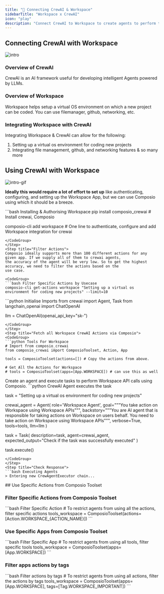 ```yaml
---
title: "🚀 Connecting CrewAI & Workspace"
sidebarTitle: "Workspace x CrewAI"
icon: "play"
description: "Connect CrewAI to Workspace to create agents to perform tasks using natural language"
---
```


## Connecting CrewAI with Workspace
![intro](/media/intro.jpg)

### Overview of CrewAI

CrewAI is an AI framework useful for developing intelligent Agents powered by LLMs.

### Overview of Workspace

Workspace helps setup a virtual OS environment on which a new project can be coded. You can use filemanager, github, networking, etc.

### Integrating Workspace with CrewAI

Integrating Workspace & CrewAI can allow for the following:

1. Setting up a virtual os environment for coding new projects
2. Integrating file management, github, and networking features
& so many more

## Using CrewAI with Workspace
![intro-gif](/media/intro.gif)
<Steps>
<Step title="Setting Up the Environment">

**Ideally this would require a lot of effort to set up** like authenticating, configuring, and setting up the Workspace App, but we can use Composio using which it should be a breeze.

<CodeGroup>
```bash Installing & Authorising Workspace
pip install composio_crewai # Install crewai, Composio 

composio-cli add workspace # One line to authenticate, configure and add Workspace integration for crewai
```
</CodeGroup>
</Step>
<Step title="Filter Actions">
Composio ideally supports more than 100 different actions for any given app. If we supply all of them to crewai agents, 
the accuracy of the agent will be very low. So to get the highest accuracy, we need to filter the actions based on the 
use case.

<CodeGroup>
```bash Filter Specific Actions by Usecase
composio-cli get-actions workspace "Setting up a virtual os environment for coding new projects" --limit=10
```
</CodeGroup>

</Step>
<Step title="Import Base Packages">

<CodeGroup>
```python Initialise Imports
from crewai import Agent, Task
from langchain_openai import ChatOpenAI

llm = ChatOpenAI(openai_api_key="sk-<OPENAI KEY>")
```
</CodeGroup>
</Step>
<Step title="Fetch all Workspace CrewAI Actions via Composio">
<CodeGroup>
```python Tools For Workspace
# Import from composio_crewai
from composio_crewai import ComposioToolset, Action, App

tools = ComposioToolset(actions=[]) # Copy the actions from above. 

# Get All the Actions for Workspace
# tools = ComposioToolset(apps=[App.WORKSPACE]) # can use this as well
```
</CodeGroup>
</Step>
<Step title="Execute the Agent">
Create an agent and execute tasks to perform Workspace API calls using Composio. 
<CodeGroup>
```python CrewAI Agent executes the task

task = "Setting up a virtual os environment for coding new projects"

crewai_agent = Agent(
    role='Workspace Agent',
    goal="""You take action on Workspace using Workspace APIs""",
    backstory="""You are AI agent that is responsible for taking actions on Workspace on users behalf. You need to take action on Workspace using Workspace APIs""",
    verbose=True,
    tools=tools,
    llm=llm
)

task = Task(
    description=task,
    agent=crewai_agent,
    expected_output="Check if the task was successfully executed"
)

task.execute()
```
</CodeGroup>
</Step>
<Step title="Check Response">
```bash Executing Agents
> Entering new CrewAgentExecutor chain...
```
</Step>
</Steps>
## Use Specific Actions from Composio Toolset

### Filter Specific Actions from Composio Toolset

<CodeGroup>
```bash Filter Specific Action
# To restrict agents from using all the actions, filter specific actions
tools_workspace = ComposioToolset(actions=[Action.WORKSPACE_{ACTION_NAME}])
```
</CodeGroup>

### Use Specific Apps from Composio Toolset
<CodeGroup>
```bash Filter Specific App
# To restrict agents from using all tools, filter specific tools
tools_workspace = ComposioToolset(apps=[App.WORKSPACE])
```
</CodeGroup>

### Filter apps actions by tags 
<CodeGroup>
```bash Filter actions by tags
# To restrict agents from using all actions, filter the actions by tags
tools_workspace = ComposioToolset(apps=[App.WORKSPACE], tags=[Tag.WORKSPACE_IMPORTANT])
```
</CodeGroup>